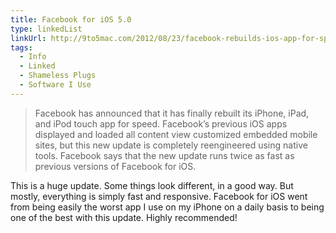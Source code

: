 ```yaml
---
title: Facebook for iOS 5.0
type: linkedList
linkUrl: http://9to5mac.com/2012/08/23/facebook-rebuilds-ios-app-for-speed-runs-twice-as-fast-instant-photo-loading-out-today/
tags:
  - Info
  - Linked
  - Shameless Plugs
  - Software I Use
---
```


> Facebook has announced that it has finally rebuilt its iPhone, iPad, and iPod touch app for speed. Facebook’s previous iOS apps displayed and loaded all content view customized embedded mobile sites, but this new update is completely reengineered using native tools. Facebook says that the new update runs twice as fast as previous versions of Facebook for iOS.

This is a huge update. Some things look different, in a good way. But mostly, everything is simply fast and responsive. Facebook for iOS went from being easily the worst app I use on my iPhone on a daily basis to being one of the best with this update. Highly recommended!

